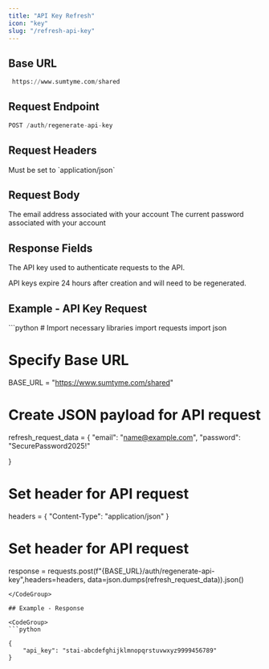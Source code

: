 ```yaml
---
title: "API Key Refresh"
icon: "key"
slug: "/refresh-api-key"
---
```


## Base URL

```python
 https://www.sumtyme.com/shared
```

## Request Endpoint

```python
POST /auth/regenerate-api-key
```

## Request Headers

<ParamField header="Content-Type" type="string" required>
  Must be set to `application/json`
</ParamField>

## Request Body

<ParamField body="email" type="string" required>
  The email address associated with your account
</ParamField>

<ParamField body="password" type="string" required>
  The current password associated with your account
</ParamField>

## Response Fields

<ResponseField name="api_key" type="string">
  The API key used to authenticate requests to the API.
</ResponseField>

<Note>API keys expire 24 hours after creation and will need to be regenerated.</Note>

## Example - API Key Request

<CodeGroup>
  ```python
  # Import necessary libraries
  import requests
  import json

  # Specify Base URL
  BASE_URL = "https://www.sumtyme.com/shared"

  # Create JSON payload for API request
  refresh_request_data = {
      "email": "name@example.com",
      "password": "SecurePassword2025!"

  }

  # Set header for API request
  headers = {
      "Content-Type": "application/json"
  }

  # Set header for API request
  response = requests.post(f"{BASE_URL}/auth/regenerate-api-key",headers=headers, data=json.dumps(refresh_request_data)).json()

  ```
</CodeGroup>

## Example - Response

<CodeGroup>
  ```python

  {
      "api_key": "stai-abcdefghijklmnopqrstuvwxyz9999456789"
  }

  ```
</CodeGroup>
